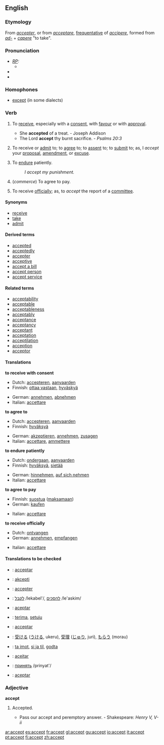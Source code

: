 ==English==

===Etymology===
From {{F.}} ''[[accepter]]'', or from {{L.}} ''[[acceptare]]'', [[frequentative]] of ''[[accipere]]'', formed from ''[[ad-]]'' + ''[[capere]]'' "to take".

===Pronunciation===
* ''[[RP]]:''
** {{IPA|/əkˈsept/}}
*{{audio|en-us-accept.ogg|Audio (US)}}
*{{audio|En-uk-accept.ogg|Audio (UK)}}

===Homophones===
*[[except]] (in some dialects)

===Verb===
{{en-infl-reg-consonant|accept||}}
# {{transitive}} To [[receive]], especially with a [[consent]], with [[favour]] or with [[approval]].
#* She '''accepted''' of a treat. - Joseph Addison
#* The Lord '''accept''' thy burnt sacrifice. - ''Psalms 20:3''
# {{transitive}} To receive or [[admit]] to; to [[agree]] to; to [[assent]] to; to [[submit]] to; as, I ''accept'' your [[proposal]], [[amendment]], or [[excuse]].
# {{transitive}} To [[endure]] patiently.
#: ''I accept my punishment.''
# {{transitive}} (''commerce'') To agree to pay.
# {{transitive}} To receive [[officially]]; as, to ''accept'' the report of a [[committee]].

====Synonyms====
* [[receive]]
* [[take]]
* [[admit]]

====Derived terms====
* [[accepted]]
* [[acceptedly]]
* [[accepter]]
* [[acceptive]]
* [[accept a bill]]
* [[accept person]]
* [[accept service]]

====Related terms====
* [[acceptability]]
* [[acceptable]]
* [[acceptableness]]
* [[acceptably]]
* [[acceptance]]
* [[acceptancy]]
* [[acceptant]]
* [[acceptation]]
* [[acceptilation]]
* [[acception]]
* [[acceptor]]

====Translations====
'''to receive with consent'''
{{top}}
*Dutch: [[accepteren]], [[aanvaarden]]
*Finnish: [[ottaa vastaan]], [[hyväskyä]]
{{mid}}
*German: [[annehmen]], [[abnehmen]]
*Italian: [[accettare]]
{{bottom}}

'''to agree to'''
{{top}}
*Dutch: [[accepteren]], [[aanvaarden]]
*Finnish: [[hyväksyä]]
{{mid}}
*German: [[akzeptieren]], [[annehmen]], [[zusagen]]
*Italian: [[accettare]], [[ammettere]]
{{bottom}}

'''to endure patiently'''
{{top}}
*Dutch: [[ondergaan]], [[aanvaarden]]
*Finnish: [[hyväksyä]], [[sietää]]
{{mid}}
*German: [[hinnehmen]], [[auf sich nehmen]]
*Italian: [[accettare]]
{{bottom}}

'''to agree to pay'''
{{top}}
*Finnish: [[suostua]] ([[maksaa|maksamaan]])
*German: [[kaufen]]
{{mid}}
*Italian: [[accettare]]
{{bottom}}

'''to receive officially'''
{{top}}
*Dutch: [[ontvangen]]
*German: [[annehmen]], [[empfangen]]
{{mid}}
*Italian: [[accettare]]
{{bottom}}

====Translations to be checked====
{{checktrans}}
*{{ttbc|Catalan}}: [[acceptar]]
*{{ttbc|Esperanto}}: [[akcepti]]
*{{ttbc|French}}: [[accepter]]
*{{ttbc|Hebrew}}: [[:he:לקבל|לקבל]] /lekabel'/, [[:he:להסכים|להסכים]] /le'askim/
*{{ttbc|Ido}}: [[aceptar]]
*{{ttbc|Indonesian}}: [[terima]], [[setuju]]
*{{ttbc|Interlingua}}: [[acceptar]]
*{{ttbc|Japanese}}: [[受ける]] ([[うける]], ukeru), [[受理]] ([[じゅり]], juri), [[もらう]] (morau)
*{{ttbc|Norwegian}}: [[ta imot]], [[si ja til]], [[godta]]
*{{ttbc|Portuguese}}: [[aceitar]]
*{{ttbc|Russian}}: [[:ru:принять|принять]] /prinyat'/
*{{ttbc|Spanish}}: [[aceptar]]

===Adjective===
'''accept'''
# {{obsolete}} Accepted.
#* Pass our accept and peremptory answer. - Shakespeare: ''Henry V, V-ii''

[[ar:accept]]
[[es:accept]]
[[fr:accept]]
[[gl:accept]]
[[gu:accept]]
[[io:accept]]
[[it:accept]]
[[pt:accept]]
[[fi:accept]]
[[zh:accept]]